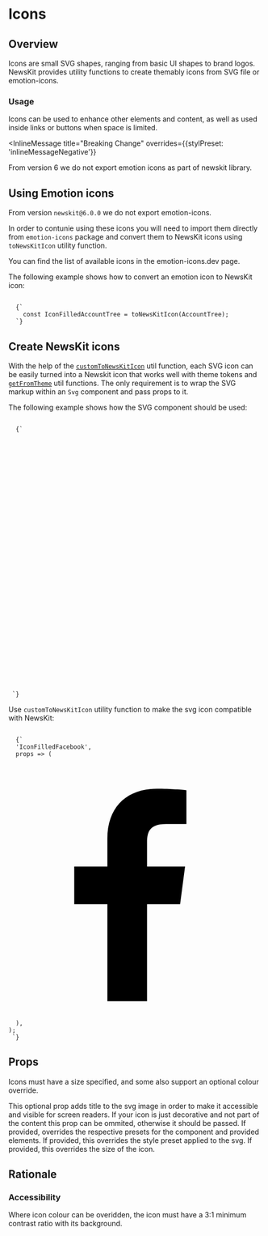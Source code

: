 


# Icons

## Overview

Icons are small SVG shapes, ranging from basic UI shapes to brand logos.
NewsKit provides utility functions to create themably icons from SVG file or <Link href="https://emotion-icons.dev/" target="_blank">emotion-icons</Link>.

### Usage

Icons can be used to enhance other elements and content, as well as used inside links or buttons when space is limited.

<InlineMessage
  title="Breaking Change"
  overrides={{stylPreset: 'inlineMessageNegative'}}
>
  From version 6 we do not export emotion icons as part of newskit library.
</InlineMessage>

## Using Emotion icons

From version `newskit@6.0.0` we do not export <Link href="https://www.npmjs.com/package/@emotion-icons/emotion-icon" target="_blank">emotion-icons</Link>.

In order to contunie using these icons you will need to import them directly from `emotion-icons` package and convert them to NewsKit icons using `toNewsKitIcon` utility function.

You can find the list of available icons in the <Link href="https://emotion-icons.dev/" target="_blank">emotion-icons.dev</Link> page.

The following example shows how to convert an emotion icon to NewsKit icon:

<Code>
  {`
    const IconFilledAccountTree = toNewsKitIcon(AccountTree);
  `}
</Code>

## Create NewsKit icons

With the help of the <a href="/components/utils/custom-to-newskit-icon">`customToNewsKitIcon`</a> util function, each SVG icon can be easily turned into a Newskit icon that works well
with theme tokens and <a href="/components/utils/get-from-theme">`getFromTheme`</a> util functions. The only requirement is to wrap the SVG markup within an `Svg` component and pass props to it.

The following example shows how the SVG component should be used:

<Code>
  {`
  <Svg {...props} viewBox="0 0 429 422">
    <g fill="none" fillRule="evenodd" transform="translate(-77.000000, -1738.000000) translate(77.000000, 1738.500000)">
      <circle cx="250.5" cy="242.5" r="178" style="mix-blend-mode:multiply"/>
      <circle cx="195" cy="195" r="195" style="mix-blend-mode:multiply"/>
    </g>
  </Svg>
 `}
</Code>

Use `customToNewsKitIcon` utility function to make the svg icon compatible with NewsKit:

<Code>
  {`
  'IconFilledFacebook',
  props => (
    <Svg {...props} viewBox="0 0 24 24">
      <path
        fillRule="nonzero"
        d="M13.0784931,22.2595724 L13.0784931,13.1365112 L16.2002321,13.1365112 L16.6676019,9.5811424 L13.0784931,9.5811424 L13.0784931,7.31114568 C13.0784931,6.28180493 13.3699223,5.58025387 14.8748197,5.58025387 L16.7941176,5.57938466 L16.7941176,2.39951562 C16.4620261,2.35634473 15.3227937,2.25957241 13.9973813,2.25957241 C11.2301818,2.25957241 9.33569472,3.916388 9.33569472,6.9592112 L9.33569472,9.58123898 L6.20588235,9.58123898 L6.20588235,13.1366078 L9.33559627,13.1366078 L9.33559627,22.2595724 L13.0784931,22.2595724 Z"
      />
    </Svg>
  ),
);
 `}
</Code>

## Props

Icons must have a size specified, and some also support an optional colour override.

<LegacyBlock marginTop="sizing040">
  <Prop name="title" type="string">
    This optional prop adds title to the svg image in order to make it
    accessible and visible for screen readers. If your icon is just decorative
    and not part of the content this prop can be ommited, otherwise it should be
    passed.
  </Prop>
  <Prop name="overrides" type="object">
    If provided, overrides the respective presets for the component and provided
    elements.
    <Prop name="stylePreset" type="MQ<string>">
      If provided, this overrides the style preset applied to the svg.
    </Prop>
    <Prop name="size" type="MQ<string>">
      If provided, this overrides the size of the icon.
    </Prop>
    <CommonLogicalMarginPropsMDX nested />
  </Prop>
</LegacyBlock>

## Rationale

### Accessibility

Where icon colour can be overidden, the icon must have a 3:1 minimum contrast ratio with its background.
